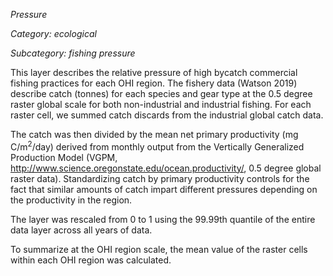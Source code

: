 *Pressure*

*Category: ecological*

*Subcategory: fishing pressure*

This layer describes the relative pressure of high bycatch commercial fishing practices for each OHI region. The fishery data (Watson 2019) describe catch (tonnes) for each species and gear type at the 0.5 degree raster global scale for both non-industrial and industrial fishing. For each raster cell, we summed catch discards from the industrial global catch data.  

The catch was then divided by the mean net primary productivity (mg C/m^2^/day) derived from monthly output from the Vertically Generalized Production Model (VGPM,  [http://www.science.oregonstate.edu/ocean.productivity/](http://www.science.oregonstate.edu/ocean.productivity/), 0.5 degree global raster data). Standardizing catch by primary productivity controls for the fact that similar amounts of catch impart different pressures depending on the productivity in the region. 

The layer was rescaled from 0 to 1 using the 99.99th quantile of the entire data layer across all years of data.  

To summarize at the OHI region scale, the mean value of the raster cells within each OHI region was calculated.